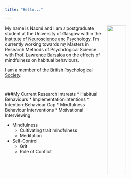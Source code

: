 ```yaml
---
title: "Hello..."

---
```


<img src="images/Home1.jpg" style="width: 35%; float: right;
padding-left: 10px;"> My name is Naomi and I am a postgraduate student at the University of Glasgow within the [Institute of Neuroscience and Psychology](http://www.gla.ac.uk/researchinstitutes/neurosciencepsychology/).
I’m currently working towards my Masters in Research Methods of Psychological Science with [Prof. Lawrence Barsalou](https://www.gla.ac.uk/schools/psychology/staff/lawrencebarsalou/) on the effects of mindfulness on habitual behaviours. 

I am a member of the [British Psychological Society](http://beta.bps.org.uk).

<br>

###My Current Research Interests
* Habitual Behaviours
    * Implementation Intentions
    * Intention-Behaviour Gap
    * Mindfulness Behaviour Interventions
    * Motivational Interviewing

* Mindfulness
    * Cultivating trait mindfulness
    * Meditation
* Self-Control
    * Grit
    * Role of Conflict